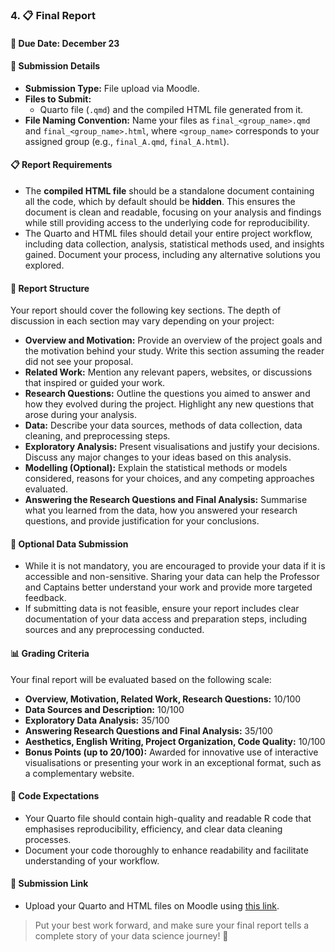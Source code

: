 ### 4. 📋 **Final Report**

#### 📅 **Due Date:** December 23

#### 📄 **Submission Details**

- **Submission Type:** File upload via Moodle.
- **Files to Submit:** 
  - Quarto file (`.qmd`) and the compiled HTML file generated from it.
- **File Naming Convention:** Name your files as `final_<group_name>.qmd` and `final_<group_name>.html`, where `<group_name>` corresponds to your assigned group (e.g., `final_A.qmd`, `final_A.html`).

#### 📋 **Report Requirements**

- The **compiled HTML file** should be a standalone document containing all the code, which by default should be **hidden**. This ensures the document is clean and readable, focusing on your analysis and findings while still providing access to the underlying code for reproducibility.
- The Quarto and HTML files should detail your entire project workflow, including data collection, analysis, statistical methods used, and insights gained. Document your process, including any alternative solutions you explored.

#### 📑 **Report Structure**

Your report should cover the following key sections. The depth of discussion in each section may vary depending on your project:

- **Overview and Motivation:** Provide an overview of the project goals and the motivation behind your study. Write this section assuming the reader did not see your proposal.
- **Related Work:** Mention any relevant papers, websites, or discussions that inspired or guided your work.
- **Research Questions:** Outline the questions you aimed to answer and how they evolved during the project. Highlight any new questions that arose during your analysis.
- **Data:** Describe your data sources, methods of data collection, data cleaning, and preprocessing steps.
- **Exploratory Analysis:** Present visualisations and justify your decisions. Discuss any major changes to your ideas based on this analysis.
- **Modelling (Optional):** Explain the statistical methods or models considered, reasons for your choices, and any competing approaches evaluated.
- **Answering the Research Questions and Final Analysis:** Summarise what you learned from the data, how you answered your research questions, and provide justification for your conclusions.

#### 📂 **Optional Data Submission**

- While it is not mandatory, you are encouraged to provide your data if it is accessible and non-sensitive. Sharing your data can help the Professor and Captains better understand your work and provide more targeted feedback.
- If submitting data is not feasible, ensure your report includes clear documentation of your data access and preparation steps, including sources and any preprocessing conducted.

#### 📊 **Grading Criteria**

Your final report will be evaluated based on the following scale:

- **Overview, Motivation, Related Work, Research Questions:** 10/100
- **Data Sources and Description:** 10/100
- **Exploratory Data Analysis:** 35/100
- **Answering Research Questions and Final Analysis:** 35/100
- **Aesthetics, English Writing, Project Organization, Code Quality:** 10/100
- **Bonus Points (up to 20/100):** Awarded for innovative use of interactive visualisations or presenting your work in an exceptional format, such as a complementary website.

#### 📂 **Code Expectations**

- Your Quarto file should contain high-quality and readable R code that emphasises reproducibility, efficiency, and clear data cleaning processes.
- Document your code thoroughly to enhance readability and facilitate understanding of your workflow.

#### 🔗 **Submission Link**

- Upload your Quarto and HTML files on Moodle using [this link](#).

> Put your best work forward, and make sure your final report tells a complete story of your data science journey! 🚀
